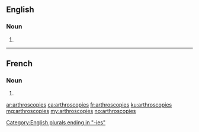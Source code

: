 ==English==

===Noun===
{{head|en|noun plural form}}

# {{plural of|arthroscopy|lang=en}}

[[Category:English plurals ending in "-ies"]]

----

==French==

===Noun===
{{head|fr|noun plural form|g=f}}

# {{plural of|arthroscopie|lang=fr}}

[[ar:arthroscopies]]
[[ca:arthroscopies]]
[[fr:arthroscopies]]
[[ku:arthroscopies]]
[[mg:arthroscopies]]
[[my:arthroscopies]]
[[no:arthroscopies]]